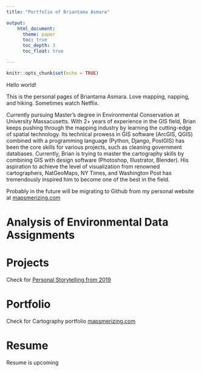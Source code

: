 ```yaml
---
title: "Portfolio of Briantama Asmara"

output:
    html_document:
      theme: paper
      toc: true
      toc_depth: 3
      toc_float: true

---
```


```r

knitr::opts_chunk$set(echo = TRUE)
```

Hello world!

This is the personal pages of Briantama Asmara. Love mapping, napping, and hiking. Sometimes watch Netflix.

Currently pursuing Master's degree in Environmental Conservation at University Massacusetts. With 2+ years of experience in the GIS field, Brian keeps pushing through the mapping industry by learning the cutting-edge of spatial technology. Its technical prowess in GIS software (ArcGIS, QGIS) combined with a programming language (Python, Django, PostGIS) has been the core skills for various projects, such as cleaning government databases. Currently, Brian is trying to master the cartography skills by combining GIS with design software (Photoshop, Illustrator, Blender). His aspiration to achieve the level of visualization from renowned cartographers, NatGeoMaps, NY Times, and Washington Post has tremendously inspired him to become one of the best in the field.

Probably in the future will be migrating to Github from my personal website at [mapsmerizing.com](mapsmerizing.com)

# Analysis of Environmental Data Assignments


# Projects

Check for [Personal Storytelling from 2019](https://brayents.github.io/sostory/)

# Portfolio

Check for Cartography portfolio [mapsmerizing.com](mapsmerizing.com)


# Resume
Resume is upcoming

